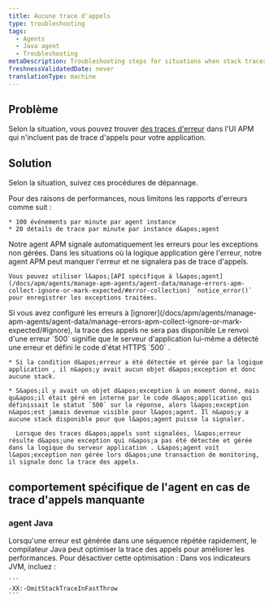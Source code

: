 ```yaml
---
title: Aucune trace d'appels
type: troubleshooting
tags:
  - Agents
  - Java agent
  - Troubleshooting
metaDescription: Troubleshooting steps for situations when stack traces are missing for error traces with your New Relic Java app.
freshnessValidatedDate: never
translationType: machine
---
```


## Problème

Selon la situation, vous pouvez trouver [des traces d&apos;erreur](/docs/apm/applications-menu/error-analytics/error-analytics-manage-error-traces) dans l&apos;UI APM qui n&apos;incluent pas de trace d&apos;appels pour votre application.

## Solution

Selon la situation, suivez ces procédures de dépannage.

<CollapserGroup>
  <Collapser id="Caps on error reporting" title="Limites des rapports d'erreurs">
    Pour des raisons de performances, nous limitons les rapports d&apos;erreurs comme suit :

    * 100 événements par minute par agent instance
    * 20 détails de trace par minute par instance d&apos;agent
  </Collapser>

  <Collapser id="Handled exceptions" title="Exceptions traitées">
    Notre agent APM signale automatiquement les erreurs pour les exceptions non gérées. Dans les situations où la logique application gère l&apos;erreur, notre agent APM peut manquer l&apos;erreur et ne signalera pas de trace d&apos;appels.

    Vous pouvez utiliser l&apos;[API spécifique à l&apos;agent](/docs/apm/agents/manage-apm-agents/agent-data/manage-errors-apm-collect-ignore-or-mark-expected/#error-collection) `notice_error()` pour enregistrer les exceptions traitées.
  </Collapser>

  <Collapser id="Ignored errors" title="Les erreurs sont ignorées">
    Si vous avez configuré les erreurs à [ignorer](/docs/apm/agents/manage-apm-agents/agent-data/manage-errors-apm-collect-ignore-or-mark-expected/#ignore), la trace des appels ne sera pas disponible
  </Collapser>

  <Collapser id="500-errors" title="Aucune trace d'appels pour 500 erreurs">
    Le renvoi d&apos;une erreur `500` signifie que le serveur d&apos;application lui-même a détecté une erreur et défini le code d&apos;état HTTPS `500` .

    * Si la condition d&apos;erreur a été détectée et gérée par la logique application , il n&apos;y avait aucun objet d&apos;exception et donc aucune stack.

    * S&apos;il y avait un objet d&apos;exception à un moment donné, mais qu&apos;il était géré en interne par le code d&apos;application qui définissait le statut `500` sur la réponse, alors l&apos;exception n&apos;est jamais devenue visible pour l&apos;agent. Il n&apos;y a aucune stack disponible pour que l&apos;agent puisse la signaler.

      Lorsque des traces d&apos;appels sont signalées, l&apos;erreur résulte d&apos;une exception qui n&apos;a pas été détectée et gérée dans la logique du serveur application . L&apos;agent voit l&apos;exception non gérée lors d&apos;une transaction de monitoring, il signale donc la trace des appels.
  </Collapser>
</CollapserGroup>

## comportement spécifique de l&apos;agent en cas de trace d&apos;appels manquante

### agent Java

<CollapserGroup>
  <Collapser id="repeated-errors" title="Aucune trace d'appel pour les erreurs répétées rapidement">
    Lorsqu&apos;une erreur est générée dans une séquence répétée rapidement, le compilateur Java peut optimiser la trace des appels pour améliorer les performances. Pour désactiver cette optimisation : Dans vos indicateurs JVM, incluez :

    ```
    -XX:-OmitStackTraceInFastThrow
    ```
  </Collapser>
</CollapserGroup>